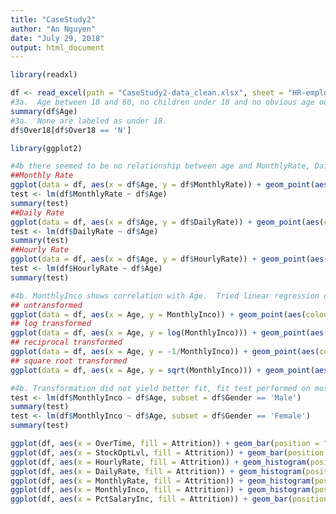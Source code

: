 ```yaml
---
title: "CaseStudy2"
author: "An Nguyen"
date: "July 29, 2018"
output: html_document
---
```


```r
library(readxl)

df <- read_excel(path = "CaseStudy2-data_clean.xlsx", sheet = "HR-employee-attrition Data")
#3a.  Age between 18 and 60, no children under 18 and no obvious age outliers.
summary(df$Age)
#3a.  None are labeled as under 18.
df$Over18[df$Over18 == 'N']
```

```r
library(ggplot2)

#4b there seemed to be no relationship between age and MonthlyRate, DailyRate, or HourlyRate
##Monthly Rate
ggplot(data = df, aes(x = df$Age, y = df$MonthlyRate)) + geom_point(aes(colour = factor(Gender))) + geom_smooth(method = "lm", aes(group = Gender, colour = Gender)) + labs(title = "Montly Rate vs Age", x = "Age", y = "Monthly Rate", color = "Gender")
test <- lm(df$MonthlyRate ~ df$Age)
summary(test)
##Daily Rate
ggplot(data = df, aes(x = df$Age, y = df$DailyRate)) + geom_point(aes(colour = factor(Gender))) + geom_smooth(method = "lm", aes(group = Gender, colour = Gender)) + labs(title = "Daily Rate vs Age", x = "Age", y = "Daily Rate", color = "Gender")
test <- lm(df$DailyRate ~ df$Age)
summary(test)
##Hourly Rate
ggplot(data = df, aes(x = df$Age, y = df$HourlyRate)) + geom_point(aes(colour = factor(Gender))) + geom_smooth(method = "lm", aes(group = Gender, colour = Gender)) + labs(title = "Hourly Rate vs Age", x = "Age", y = "Hourly Rate", color = "Gender")
test <- lm(df$HourlyRate ~ df$Age)
summary(test)

#4b. MonthlyInco shows correlation with Age.  Tried linear regression on untransformed data and log, reciprocal, square root transformations
## untransformed
ggplot(data = df, aes(x = Age, y = MonthlyInco)) + geom_point(aes(colour = Gender)) + geom_smooth(method = 'lm', aes(group = Gender, colour = Gender)) + labs(title = "Montly Income vs Age", x = "Age", y = "Monthly Income", color = "Gender")
## log transformed
ggplot(data = df, aes(x = Age, y = log(MonthlyInco))) + geom_point(aes(colour = Gender)) + geom_smooth(method = 'lm', aes(group = Gender, colour = Gender)) + labs(title = "Montly Income vs Age", x = "Age", y = "log(Monthly Income)", color = "Gender", subtitle = "log transformed")
## reciprocal transformed
ggplot(data = df, aes(x = Age, y = -1/MonthlyInco)) + geom_point(aes(colour = Gender)) + geom_smooth(method = 'lm', aes(group = Gender, colour = Gender)) + labs(title = "Montly Income vs Age", x = "Age", y = "-1/(Monthly Income)", color = "Gender", subtitle = "negative reciprocal transformed")
## square root transformed
ggplot(data = df, aes(x = Age, y = sqrt(MonthlyInco))) + geom_point(aes(colour = Gender)) + geom_smooth(method = 'lm', aes(group = Gender, colour = Gender)) + labs(title = "Montly Income vs Age", x = "Age", y = "sqrt(Monthly Income)", color = "Gender", subtitle = "square root transformed")

#4b. Transformation did not yield better fit, fit test performed on most uncomplicated model, untransformed data
test <- lm(df$MonthlyInco ~ df$Age, subset = df$Gender == 'Male')
summary(test)
test <- lm(df$MonthlyInco ~ df$Age, subset = df$Gender == 'Female')
summary(test)
```

```r
ggplot(df, aes(x = OverTime, fill = Attrition)) + geom_bar(position = "fill") + labs(title = "Over Time", x = "Over Time", y = "", color = "")+ scale_y_continuous(labels = scales::percent)
ggplot(df, aes(x = StockOptLvl, fill = Attrition)) + geom_bar(position = "fill") + labs(title = "Stock Option Level", x = "Stock Option Levels", y = "", color = "")+ scale_y_continuous(labels = scales::percent)
ggplot(df, aes(x = HourlyRate, fill = Attrition)) + geom_histogram(position = "fill", bins = 30) + labs(title = "Hourly Rate", x = "Hourly Rate", y = "", color = "")+ scale_y_continuous(labels = scales::percent)
ggplot(df, aes(x = DailyRate, fill = Attrition)) + geom_histogram(position = "fill", bins = 30) + labs(title = "Daily Rate", x = "Daily Rate", y = "", color = "")+ scale_y_continuous(labels = scales::percent)
ggplot(df, aes(x = MonthlyRate, fill = Attrition)) + geom_histogram(position = "fill", bins = 30) + labs(title = "Monthly Rate", x = "Monthly Rate", y = "", color = "")+ scale_y_continuous(labels = scales::percent)
ggplot(df, aes(x = MonthlyInco, fill = Attrition)) + geom_histogram(position = "fill", bins = 30) + labs(title = "Monthly Income", x = "Monthly Income", y = "", color = "")+ scale_y_continuous(labels = scales::percent)
ggplot(df, aes(x = PctSalaryInc, fill = Attrition)) + geom_bar(position = "fill") + labs(title = "Percent Salary Increase", x = "Salary Increase (%)", y = "", color = "")+ scale_y_continuous(labels = scales::percent)
```